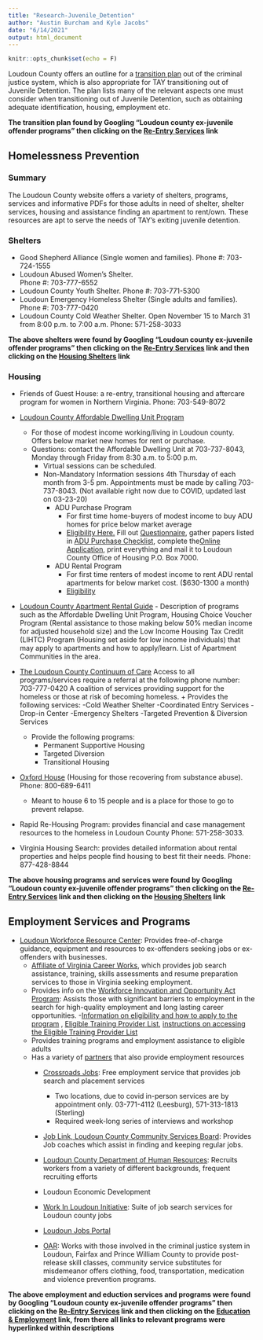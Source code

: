 ```yaml
---
title: "Research-Juvenile_Detention"
author: "Austin Burcham and Kyle Jacobs"
date: "6/14/2021"
output: html_document
---
```


```r
knitr::opts_chunk$set(echo = F)
```

Loudoun County offers an outline for a [transition plan](https://www.loudoun.gov/DocumentCenter/View/128520/Transition-Plan-2017?bidId=) out of the criminal justice system, which is also appropriate for TAY transitioning out of Juvenile Detention. The plan lists many of the relevant aspects one must consider when transitioning out of Juvenile Detention, such as obtaining adequate identification, housing, employment etc.  

**The transition plan found by Googling "Loudoun county ex-juvenile offender programs" then clicking on the [Re-Entry Services](https://www.loudoun.gov/4929/Re-Entry-Services) link**

## Homelessness Prevention
### Summary 
The Loudoun County website offers a variety of shelters, programs, services and informative PDFs for those adults in need of shelter,
shelter services, housing and assistance 
finding an apartment to rent/own. 
These resources are apt to serve the needs of TAY's exiting juvenile detention. 

### Shelters
* Good Shepherd Alliance (Single women and families).
Phone #: 703-724-1555
* Loudoun Abused Women’s Shelter.  
Phone #: 703-777-6552
* Loudoun County Youth Shelter.
  Phone #: 703-771-5300
* Loudoun Emergency Homeless Shelter (Single adults and families).
  Phone #:    703-777-0420
* Loudoun County Cold Weather Shelter.
  Open November 15 to March 31 from 8:00 p.m. to 7:00 a.m.
  Phone: 571-258-3033
  
**The above shelters were found by Googling "Loudoun county ex-juvenile offender programs" then clicking on the [Re-Entry Services](https://www.loudoun.gov/4929/Re-Entry-Services) link and then clicking on the [Housing Shelters](https://www.loudoun.gov/4011) link**     

### Housing
* Friends of Guest House: a re-entry, transitional housing and aftercare program for women in Northern Virginia. Phone: 703-549-8072

* [Loudoun County Affordable Dwelling Unit Program](https://www.loudoun.gov/adu)
  + For those of modest income working/living in Loudoun county. Offers below market new homes for rent or purchase. 
  + Questions: contact the Affordable Dwelling Unit at 703-737-8043, Monday through Friday from 8:30 a.m. to 5:00 p.m.
    + Virtual sessions can be scheduled. 
    + Non-Mandatory Information sessions 4th Thursday of        each month from 3-5 pm. 
      Appointments must be made by calling  703-737-8043.         (Not available right now due to COVID, updated    last        on 03-23-20)		
		+ ADU Purchase Program
			+ For first time home-buyers of modest income to buy        ADU homes for price below market average 
			+ [Eligibility Here.](https://www.loudoun.gov/1824)
        Fill out [Questionnaire](https://www.loudoun.gov/DocumentCenter/View/99585), gather papers listed in           [ADU Purchase Checklist ](https://www.loudoun.gov/DocumentCenter/View/128153), complete the[Online Application](https://www.loudoun.gov/DocumentCenter/View/128153), print everything and mail it to Loudoun County Office of Housing
P.O. Box 7000. 
		+ ADU Rental Program 
			+ For first time renters of modest income to rent ADU rental apartments
			    for below market cost. ($630-1300 a month)		
			+ [Eligibility](https://www.loudoun.gov/2676)

* [Loudoun County Apartment Rental Guide](https://www.loudoun.gov/DocumentCenter/View/108343)
		- Description of programs such as the Affordable Dwelling Unit Program, Housing Choice Voucher Program (Rental assistance to those making below 50% median income for adjusted household size) and the Low Income Housing Tax Credit (LIHTC) Program (Housing set aside for low income individuals) that may apply to apartments and how to apply/learn. List of Apartment Communities in the area. 
* [The Loudoun County Continuum of Care](https://www.loudoun.gov/CoC)
		Access to all programs/services require a referral at the following phone number:
		703-777-0420 
		A coalition of services providing support for the homeless or those at risk of becoming homeless. 
	  + Provides the following services: 
		  -Cold Weather Shelter 
      -Coordinated Entry Services
      -Drop-in Center
      -Emergency Shelters 
      -Targeted Prevention & Diversion Services
    + Provide the following programs:
    	- Permanent Supportive Housing 
    	- Targeted Diversion
    	- Transitional Housing
* [Oxford House](https://oxfordhouse.org/userfiles/file/index.php) (Housing for those recovering from substance abuse). Phone: 800-689-6411
	+ Meant to house 6 to 15 people and is a place for those to go to prevent relapse. 
* Rapid Re-Housing Program: provides financial and case management resources to the homeless in Loudoun County Phone: 571-258-3033.
* Virginia Housing Search: provides detailed information about rental properties and helps people find housing to best fit their needs. Phone: 877-428-8844

**The above housing programs and services were found by Googling "Loudoun county ex-juvenile offender programs" then clicking on the [Re-Entry Services](https://www.loudoun.gov/4929/Re-Entry-Services) link and then clicking on the [Housing Shelters](https://www.loudoun.gov/4011) link** 

## Employment Services and Programs 
- [Loudoun Workforce Resource Center](https://www.loudoun.gov/wrc): Provides free-of-charge guidance, equipment and resources to ex-offenders seeking jobs or ex-offenders with businesses. 
	- [Affiliate of Virginia Career Works](https://www.loudoun.gov/DocumentCenter/View/163642/Get-the-Skills-VCW-Flyer-2019), which provides job search assistance, training, skills assessments and resume preparation services to those in Virginia seeking employment. 
	- Provides info on the  [Workforce Innovation and Opportunity Act Program](https://www.loudoun.gov/2377): Assists those with significant barriers to employment in the search for high-quality employment and long lasting career opportunities. 
		-[Information on eligibility and how to apply to the program](https://www.loudoun.gov/DocumentCenter/View/159827/Assistance-Distance---WIOA-Adult_DW) , [Eligible Training Provider List](https://www.vawc.virginia.gov/vosnet/Default.aspx), [instructions on accessing the Eligible Training Provider List](https://www.loudoun.gov/DocumentCenter/View/164596/Accessing-the-State-WIOA-Eligible-Training-Provider-List)
	- Provides training programs and employment assistance to eligible adults
	- Has a variety of [partners](https://www.loudoun.gov/3006) that also provide employment resources
		- [Crossroads Jobs](http://www.crossroadsjobs.org/): Free employment service that provides job search and placement services
			- Two locations, due to covid in-person services are by appointment only. 
			03-771-4112 (Leesburg), 571-313-1813 (Sterling)
			- Required week-long series of interviews and workshop
		- [Job Link, Loudoun County Community Services Board](https://www.loudoun.gov/1386/Employment-Services): Provides Job coaches which assist in finding and keeping regular jobs. 
		- [Loudoun County Department of Human Resources](https://www.loudoun.gov/hr): Recruits workers from a variety of different backgrounds, frequent recruiting efforts 
		- Loudoun Economic Development
		- [Work In Loudoun Initiative](https://biz.loudoun.gov/work-in-loudoun/): Suite of job search services for Loudoun county jobs
		- [Loudoun Jobs Portal](https://biz.loudoun.gov/loudounjobs/)


		- [OAR](https://www.oarnova.org/services/loudoun-county): Works with those involved in the criminal justice system in Loudoun, Fairfax and Prince William County to provide post-release skill classes, community service substitutes for misdemeanor offers clothing, food, transportation, medication and violence prevention programs. 

**The above employment and eduction services and programs were found by Googling "Loudoun county ex-juvenile offender programs" then clicking on the [Re-Entry Services](https://www.loudoun.gov/4929/Re-Entry-Services) link and then clicking on the [Education & Employment](https://www.loudoun.gov/4016/Employment-Education) link, from there all links to relevant programs were hyperlinked within descriptions **
